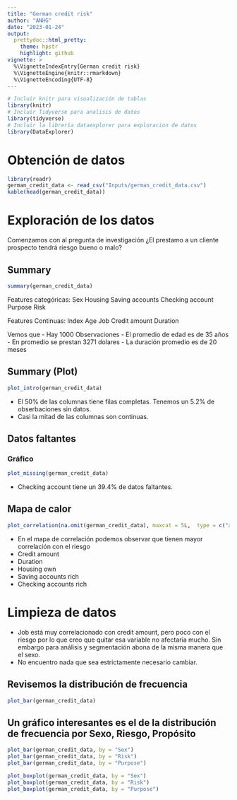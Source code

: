 ```yaml
---
title: "German credit risk"
author: "ANHG"
date: "2023-01-24"
output:
  prettydoc::html_pretty:
    theme: hpstr
    highlight: github
vignette: >
  %\VignetteIndexEntry{German credit risk}
  %\VignetteEngine{knitr::rmarkdown}
  %\VignetteEncoding{UTF-8}
---
```

```r
# Incluir knitr para visualización de tablas
library(knitr)
# Incluir Tidyverse para analisis de datos
library(tidyverse)
# Incluir la librería dataexplorer para exploracion de datos
library(DataExplorer)
```

# Obtención de datos

```r
library(readr)
german_credit_data <- read_csv("Inputs/german_credit_data.csv")
kable(head(german_credit_data))
```

# Exploración de los datos


Comenzamos con al pregunta de investigación ¿El prestamo a un cliente prospecto tendrá riesgo bueno o malo?


## Summary


```r
summary(german_credit_data)
```

Features categóricas:
Sex
Housing
Saving accounts
Checking account
Purpose
Risk

Features Continuas:
Index
Age
Job
Credit amount
Duration

Vemos que
- Hay 1000 Observaciones
- El promedio de edad es de 35 años
- En promedio se prestan 3271 dolares
- La duración promedio es de 20 meses

## Summary (Plot)

```r
plot_intro(german_credit_data)
```
- El 50% de las columnas tiene filas completas. Tenemos un 5.2% de obserbaciones sin datos.
- Casi la mitad de las columnas son continuas. 

## Datos faltantes

### Gráfico
```r
plot_missing(german_credit_data)
```
- Checking account tiene un 39.4% de datos faltantes.

## Mapa de calor

```r
plot_correlation(na.omit(german_credit_data), maxcat = 5L,  type = c("all", "discrete", "continuous"))
```
- En el mapa de correlación podemos observar que tienen mayor correlación con el riesgo
 - Credit amount
 - Duration
 - Housing own
 - Saving accounts rich
 - Checking accounts rich


# Limpieza de datos

- Job está muy correlacionado con credit amount, pero poco con el riesgo por lo que creo que quitar esa variable no afectaría mucho. Sin embargo para análisis y segmentación abona de la misma manera que el sexo. 
- No encuentro nada que sea estrictamente necesario cambiar. 

## Revisemos la distribución de frecuencia

```r
plot_bar(german_credit_data)
```

## Un gráfico interesantes es el de la distribución de frecuencia por Sexo, Riesgo, Propósito
```r
plot_bar(german_credit_data, by = "Sex") 
plot_bar(german_credit_data, by = "Risk")
plot_bar(german_credit_data, by = "Purpose")
```

```r
plot_boxplot(german_credit_data, by = "Sex") 
plot_boxplot(german_credit_data, by = "Risk")
plot_boxplot(german_credit_data, by = "Purpose")
```


